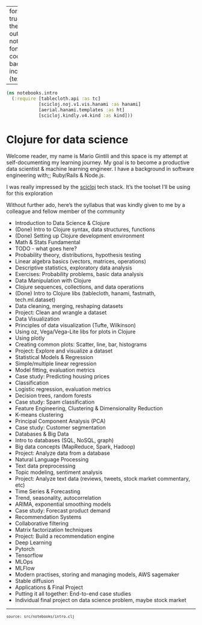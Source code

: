 
---
format:
  html: {toc: true, toc-depth: 4, theme: cosmo, output-file: notebooks.intro.html}
fontsize: 0.9em
code-block-background: true
include-in-header: {text: '<link rel = "icon" href = "data:," />'}

---
<style></style><style>.printedClojure .sourceCode {
  background-color: transparent;
  border-style: none;
}
</style><style>.clay-limit-image-width .clay-image {max-width: 100%}
</style>
<script src="notebooks.intro_files/md-default0.js" type="text/javascript"></script><script src="notebooks.intro_files/md-default1.js" type="text/javascript"></script>

::: {.sourceClojure}
```clojure
(ns notebooks.intro
  (:require [tablecloth.api :as tc]
            [scicloj.noj.v1.vis.hanami :as hanami]
            [aerial.hanami.templates :as ht]
            [scicloj.kindly.v4.kind :as kind]))
```
:::



# Clojure for data science

Welcome reader, my name is Mario Gintili and this space is my attempt at self-documenting my learning journey.
My goal is to become a productive data scientist & machine learning engineer. I have a background in software engineering with;; Ruby/Rails & Node.js.

I was really impressed by the [scicloj](https://scicloj.github.io/) tech stack. It's the toolset I'll be using for this exploration

Without further ado, here's the syllabus that was kindly given to me by a colleague and fellow member of the community

- Introduction to Data Science & Clojure
- (Done) Intro to Clojure syntax, data structures, functions
- (Done) Setting up Clojure development environment
- Math & Stats Fundamental
- TODO - what goes here?
- Probability theory, distributions, hypothesis testing
-  Linear algebra basics (vectors, matrices, operations)
-  Descriptive statistics, exploratory data analysis
-  Exercises: Probability problems, basic data analysis
-  Data Manipulation with Clojure
-  Clojure sequences, collections, and data operations
- (Done) Intro to Clojure libs (tablecloth, hanami, fastmath, tech.ml.dataset)
- Data cleaning, merging, reshaping datasets
- Project: Clean and wrangle a dataset
- Data Visualization
- Principles of data visualization (Tufte, Wilkinson)
- Using oz, Vega/Vega-Lite libs for plots in Clojure
- Using plotly
- Creating common plots: Scatter, line, bar, histograms
- Project: Explore and visualize a dataset
- Statistical Models & Regression
- Simple/multiple linear regression
- Model fitting, evaluation metrics
- Case study: Predicting housing prices
- Classification
- Logistic regression, evaluation metrics
- Decision trees, random forests
- Case study: Spam classification
- Feature Engineering, Clustering & Dimensionality Reduction
- K-means clustering
- Principal Component Analysis (PCA)
- Case study: Customer segmentation
- Databases & Big Data
- Intro to databases (SQL, NoSQL, graph)
- Big data concepts (MapReduce, Spark, Hadoop)
- Project: Analyze data from a database
- Natural Language Processing
- Text data preprocessing
- Topic modeling, sentiment analysis
- Project: Analyze text data (reviews, tweets, stock market commentary, etc)
- Time Series & Forecasting
- Trend, seasonality, autocorrelation
- ARIMA, exponential smoothing models
- Case study: Forecast product demand
- Recommendation Systems
- Collaborative filtering
- Matrix factorization techniques
- Project: Build a recommendation engine
- Deep Learning
- Pytorch
- Tensorflow
- MLOps
- MLFlow
- Modern practises, storing and managing models, AWS sagemaker
- Stable diffusion
- Applications & Final Project
- Putting it all together: End-to-end case studies
- Individual final project on data science problem, maybe stock market


```{=html}
<div style="background-color:grey;height:2px;width:100%;"></div>
```



```{=html}
<div><pre><small><small>source: src/notebooks/intro.clj</small></small></pre></div>
```
